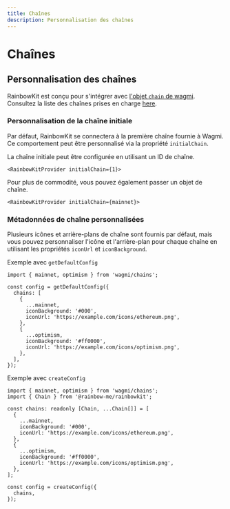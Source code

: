 ```yaml
---
title: Chaînes
description: Personnalisation des chaînes
---
```


# Chaînes

## Personnalisation des chaînes

RainbowKit est conçu pour s'intégrer avec [l'objet `chain` de wagmi](https://wagmi.sh/react/chains). Consultez la liste des chaînes prises en charge [here](https://wagmi.sh/react/chains#supported-chains).

### Personnalisation de la chaîne initiale

Par défaut, RainbowKit se connectera à la première chaîne fournie à Wagmi. Ce comportement peut être personnalisé via la propriété `initialChain`.

La chaîne initiale peut être configurée en utilisant un ID de chaîne.

```tsx
<RainbowKitProvider initialChain={1}>
```

Pour plus de commodité, vous pouvez également passer un objet de chaîne.

```tsx
<RainbowKitProvider initialChain={mainnet}>
```

### Métadonnées de chaîne personnalisées

Plusieurs icônes et arrière-plans de chaîne sont fournis par défaut, mais vous pouvez personnaliser l'icône et l'arrière-plan pour chaque chaîne en utilisant les propriétés `iconUrl` et `iconBackground`.

Exemple avec `getDefaultConfig`

```tsx
import { mainnet, optimism } from 'wagmi/chains';

const config = getDefaultConfig({
  chains: [
    {
      ...mainnet,
      iconBackground: '#000',
      iconUrl: 'https://example.com/icons/ethereum.png',
    },
    {
      ...optimism,
      iconBackground: '#ff0000',
      iconUrl: 'https://example.com/icons/optimism.png',
    },
  ],
});
```

Exemple avec `createConfig`

```tsx
import { mainnet, optimism } from 'wagmi/chains';
import { Chain } from '@rainbow-me/rainbowkit';

const chains: readonly [Chain, ...Chain[]] = [
  {
    ...mainnet,
    iconBackground: '#000',
    iconUrl: 'https://example.com/icons/ethereum.png',
  },
  {
    ...optimism,
    iconBackground: '#ff0000',
    iconUrl: 'https://example.com/icons/optimism.png',
  },
];

const config = createConfig({
  chains,
});
```

